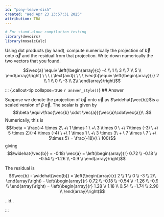 ```yaml
---
id: "pony-leave-dish"
created: "Wed Apr 23 13:57:31 2025"
attribution: TBA
---
```


```r
# For stand-alone compilation testing
library(devoirs)
library(mosaicCalc)
```

::: {#exr-pony-leave-dish}
Using dot products (by hand), compute numerically the projection of $\vec{b}$ onto $\vec{a}$ and the residual from that projection. Write down numerically the two vectors that you found.

$$\vec{a} \equiv \left(\begin{array}{c} 
-4 \\ 
1 \\ 
3 \\ 
7 \\ 
5 \\ 
\end{array}\right) \ \ \ \ \text{and}\ \ \ \ \vec{b}\equiv \left(\begin{array}{r} 
2 \\ 
1 \\ 
0 \\ 
-3 \\
2\\
\end{array}\right)$$

<!-- Opening answer: pld-9Yd -->
::: {.callout-tip collapse=true `r answer_style()`}
## Answer

Suppose we denote the projection of $\vec{b}$ onto $\vec{a}$ as $\widehat{\vec{b}}$is a scaled version of $\beta\ \vec{a}$. The scalar is given by $$\beta \equiv\frac{\vec{b} \cdot \vec{a}}{\vec{a}\cdot\vec{a}}\ .$$
Numerically, this is $$\beta = \frac{-4 \times 2\ 
+\  1 \times 1 \ +\  3 \times 0 \ +\  7\times (-3) \ +\  5 \times 2}{-4 \times (-4) \ +\  1 \times 1 \ +\ 3 \times 3\  + \ 7 \times \ 7 \ +\  5\times 5} = \frac{-18}{\ \ 100}$$
giving
$$\widehat{\vec{b}} = -0.18\ \vec{a} = \left(\begin{array}{r} 
0.72 \\ 
-0.18 \\ 
-0.54 \\ 
-1.26 \\ 
-0.9 \\ 
\end{array}\right)$$

The residual is $$\vec{b} - \widehat{\vec{b}} = \left(\begin{array}{r} 
2 \\ 
1 \\ 
0 \\ 
-3 \\
2\\
\end{array}\right) - \left(\begin{array}{r} 
0.72 \\ 
-0.18 \\ 
-0.54 \\ 
-1.26 \\ 
-0.9 \\ 
\end{array}\right) = \left(\begin{array}{r} 
1.28 \\ 
1.18 \\ 
0.54 \\ 
-1.74 \\ 
2.90 \\ 
\end{array}\right)$$

[..id..]{data-tooltip="Ans id: pld-9Yd"}
:::
<!-- closing answer pld-9Yd -->




:::
 <!-- end of exr-pony-leave-dish -->
